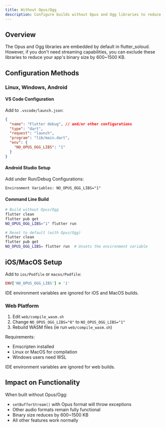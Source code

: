 ```yaml
---
title: Without Opus/Ogg
description: Configure builds without Opus and Ogg libraries to reduce binary size
---
```


## Overview

The Opus and Ogg libraries are embedded by default in flutter_soloud. However, if you don't need streaming capabilities, you can exclude these libraries to reduce your app's binary size by 600~1500 KB.

## Configuration Methods

### Linux, Windows, Android

#### VS Code Configuration
Add to `.vscode/launch.json`:
```json
{
  "name": "Flutter debug", // and/or other configurations
  "type": "dart",
  "request": "launch",
  "program": "lib/main.dart",
  "env": {
    "NO_OPUS_OGG_LIBS": "1"
  }
}
```

#### Android Studio Setup
Add under Run/Debug Configurations:
```
Environment Variables: NO_OPUS_OGG_LIBS="1"
```

#### Command Line Build
```bash
# Build without Opus/Ogg
flutter clean
flutter pub get
NO_OPUS_OGG_LIBS="1" flutter run

# Reset to default (with Opus/Ogg)
flutter clean
flutter pub get
NO_OPUS_OGG_LIBS= flutter run  # Unsets the environment variable
```

## iOS/MacOS Setup
Add to `ios/Podfile` or `macos/Podfile`:
```ruby
ENV['NO_OPUS_OGG_LIBS'] = '1'
```

<Warning>IDE environment variables are ignored for iOS and MacOS builds.</Warning>

### Web Platform

1. Edit `web/compile_wasm.sh`
2. Change `NO_OPUS_OGG_LIBS="0"` to `NO_OPUS_OGG_LIBS="1"`
3. Rebuild WASM files (ie run `web/compile_wasm.sh`)

Requirements:
- Emscripten installed
- Linux or MacOS for compilation
- Windows users need WSL

<Warning>IDE environment variables are ignored for web builds.</Warning>

## Impact on Functionality

When built without Opus/Ogg:
- `setBufferStream()` with Opus format will throw exceptions
- Other audio formats remain fully functional
- Binary size reduces by 600~1500 KB
- All other features work normally
